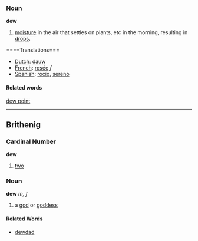 ===Noun===
'''dew'''

# [[moisture]] in the air that settles on plants, etc in the morning, resulting in [[drop]]s.

====Translations===
*[[Dutch]]: [[dauw]]
*[[French]]: [[rosée]] ''f''
*[[Spanish]]: [[rocío]], [[sereno]]

====Related words====
[[dew point]]
----
==Brithenig==
===Cardinal Number===
'''dew'''

#[[two]]
===Noun===
'''dew''' ''m, f''

#a [[god]] or [[goddess]]
====Related Words====
*[[dewdad]]